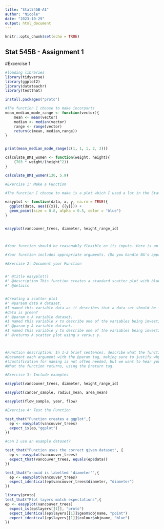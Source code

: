 ```yaml
---
title: "Stat545B-A1"
author: "Nicole"
date: "2023-10-29"
output: html_document
---
```


```r
knitr::opts_chunk$set(echo = TRUE)
```

## Stat 545B - Assignment 1

#Excercise 1
```r
#loading libraries 
library(tidyverse)
library(ggplot2)
library(datateachr)
library(testthat)

```

```r
install.packages("proto")
```


```r
#The function I choose to make incorpurts 
mean_median_mode_range <- function(vector){
    mean <- mean(vector)
    median <- median(vector)
    range <- range(vector)
    return(c(mean, median,range))
}


print(mean_median_mode_range(c(1, 1, 1, 2, 3)))

```

```r
calculate_BMI_women <- function(weight, height){
    (703 * weight/(height^2))
}

calculate_BMI_women(130, 5.9)
```


```r
#Exercise 1: Make a Function

#The function I choose to make is a plot which I used a lot in the Stat545 mda. This function creates a standard scatterplot. 

easyplot <- function(data, x, y, na.rm = TRUE){
  ggplot(data, aes({{x}}, {{y}})) + 
  geom_point(size = 0.8, alpha = 0.5, color = "blue") 
}


easyplot(vancouver_trees, diameter, height_range_id)



#Your function should be reasonably flexible on its inputs. Here is an example of a function that is not reasonably flexible: a function called count_missing_values_by_group() that only works when the data frame has columns that are all of type fct??

#Your function includes appropriate arguments. (Do you handle NA’s appropriately? Are you using the ellipsis properly? etc.)??

```

```r
#Exercise 2: Document your Function


#' @title easyplot()
#' @description This function creates a standard scatter plot with blue points using ggplot. This function makes it easy to create a plot to look at the relationship between two variables. 
#' @details 


#Creating a scatter plot 
#' @paraam data A dataset.
#I named this variable data as it describes that a data set should be inputted 
#data is green?
#' @param x A variable dataset.
#I named this variable x to describe one of the variables being investigated 
#' @param y A variable dataset.
#I named this variable y to describe one of the variables being investigated 
#' @returns A scatter plot using x versus y. 



#Function description: In 1-2 brief sentences, describe what the function does.
#Document each argument with the @param tag, making sure to justify why you named the parameter as you did.??
#(Justification for naming is not often needed, but we want to hear your reasoning.)
#What the function returns, using the @return tag.
```

```r
#Exercise 3: Include examples 

easyplot(vancouver_trees, diameter, height_range_id)
```

```r
easyplot(cancer_sample, radius_mean, area_mean)
```

```r
easyplot(flow_sample, year, flow)
```

```r
#Exercise 4: Test the Function

test_that("Function creates a ggplot",{
  ep <- easyplot(vancouver_trees)
  expect_is(ep,"ggplot")
})

#can I use an example dataset?

```


```r
test_that("Function uses the correct given dataset", {
  ep <- easyplot(vancouver_trees)
  expect_that(vancouver_trees, equals(ep$data))
})
```

```r
test_that("x-axid is labelled 'diameter'",{
  ep <- easyplot(vancouver_trees)
  expect_identical(ep$vancouver_trees$diameter, "diameter")
})
```


```r

library(proto)
test_that("Plot layers match expectations",{
ep <- easyplot(vancouver_trees)
  expect_is(ep$layers[[1]], "proto")
  expect_identical(ep$layers[[1]]$geom$objname, "point")
  expect_identical(ep$layers[[1]]$colour$objname, "blue")
})

```


